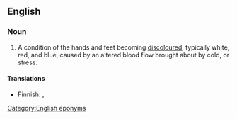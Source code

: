==English==
{{wikipedia}}

===Noun===
{{en-noun|sg=Raynaud's [[phenomenon]]|pl=Raynaud's phenomena}}

# A condition of the hands and feet becoming [[discoloured]], typically white, red, and blue, caused by an altered blood flow brought about by cold, or stress.

====Translations====
{{trans-top|condition of hands and feet}}
* Finnish: {{t+|fi|valkosormisuus}}, {{t-|fi|Raynaud'n ilmiö}}
{{trans-mid}}
{{trans-bottom}}

[[Category:English eponyms]]
